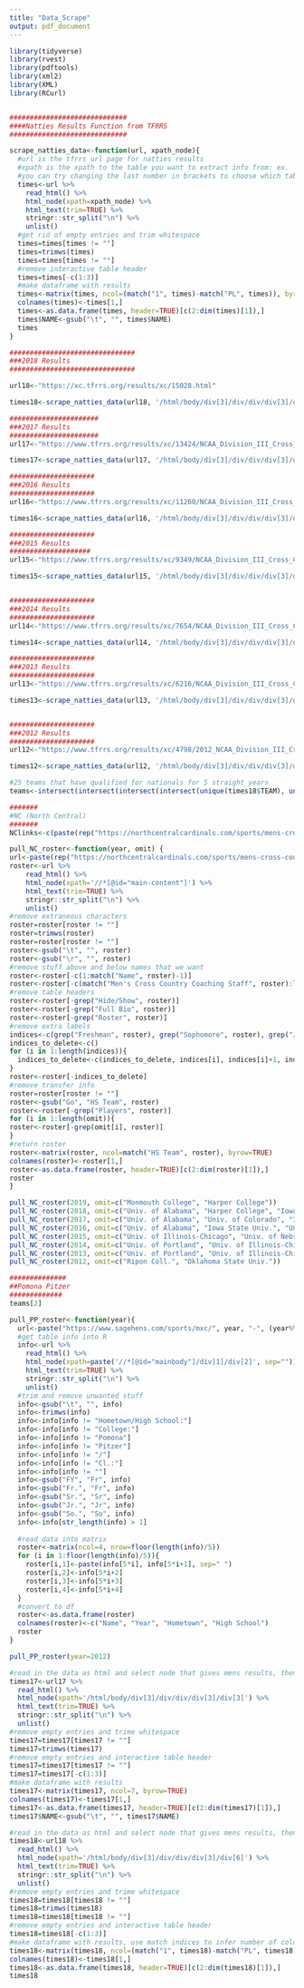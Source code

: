 ```yaml
---
title: "Data_Scrape"
output: pdf_document
---
```


```r
library(tidyverse)
library(rvest)
library(pdftools)
library(xml2)
library(XML)
library(RCurl)


#############################
####Natties Results Function from TFRRS
#############################

scrape_natties_data<-function(url, xpath_node){
  #url is the tfrrs url page for natties results
  #xpath is the xpath to the table you want to extract info from: ex. '/html/body/div[3]/div/div/div[3]/div[6]'
  #you can try changing the last number in brackets to choose which table you want
  times<-url %>%
    read_html() %>%
    html_node(xpath=xpath_node) %>%
    html_text(trim=TRUE) %>%
    stringr::str_split("\n") %>%
    unlist()
  #get rid of empty entries and trim whitespace
  times=times[times != ""]
  times=trimws(times)
  times=times[times != ""]
  #remove interactive table header
  times=times[-c(1:3)]
  #make dataframe with results
  times<-matrix(times, ncol=(match("1", times)-match("PL", times)), byrow=TRUE)
  colnames(times)<-times[1,]
  times<-as.data.frame(times, header=TRUE)[c(2:dim(times)[1]),]
  times$NAME<-gsub("\t", "", times$NAME)
  times
}

###############################
###2018 Results
###############################

url18<-"https://xc.tfrrs.org/results/xc/15028.html"

times18<-scrape_natties_data(url18, '/html/body/div[3]/div/div/div[3]/div[6]')

######################
###2017 Results
######################
url17<-"https://www.tfrrs.org/results/xc/13424/NCAA_Division_III_Cross_Country_Championships"

times17<-scrape_natties_data(url17, '/html/body/div[3]/div/div/div[3]/div[3]')

#####################
###2016 Results
#####################
url16<-"https://www.tfrrs.org/results/xc/11260/NCAA_Division_III_Cross_Country_Championships"

times16<-scrape_natties_data(url16, '/html/body/div[3]/div/div/div[3]/div[3]')

#####################
###2015 Results
####################
url15<-"https://www.tfrrs.org/results/xc/9349/NCAA_Division_III_Cross_Country_Championships"

times15<-scrape_natties_data(url15, '/html/body/div[3]/div/div/div[3]/div[3]')


#####################
###2014 Results
#####################
url14<-"https://www.tfrrs.org/results/xc/7654/NCAA_Division_III_Cross_Country_Championships"

times14<-scrape_natties_data(url14, '/html/body/div[3]/div/div/div[3]/div[6]')

#####################
###2013 Results
#####################
url13<-"https://www.tfrrs.org/results/xc/6216/NCAA_Division_III_Cross_Country_Championships"

times13<-scrape_natties_data(url13, '/html/body/div[3]/div/div/div[3]/div[6]')


#####################
###2012 Results
#####################
url12<-"https://www.tfrrs.org/results/xc/4798/2012_NCAA_Division_III_Cross_Country_Championships"

times12<-scrape_natties_data(url12, '/html/body/div[3]/div/div/div[3]/div[3]')
```

```r
#25 teams that have qualified for nationals for 5 straight years
teams<-intersect(intersect(intersect(intersect(unique(times18$TEAM), unique(times17$TEAM)), times16$TEAM), times15$TEAM), times14$TEAM)

#######
#NC (North Central)
#######
NClinks<-c(paste(rep("https://northcentralcardinals.com/sports/mens-cross-country/roster/"), c(2019:2012), sep=""))

pull_NC_roster<-function(year, omit) {
url<-paste(rep("https://northcentralcardinals.com/sports/mens-cross-country/roster/"), year, sep="")
roster<-url %>%
    read_html() %>%
    html_node(xpath='//*[@id="main-content"]') %>%
    html_text(trim=TRUE) %>%
    stringr::str_split("\n") %>%
    unlist()
#remove extraneous characters
roster=roster[roster != ""]
roster=trimws(roster)
roster=roster[roster != ""]
roster<-gsub("\t", "", roster)
roster<-gsub("\r", "", roster)
#remove stuff above and below names that we want
roster<-roster[-c(1:match("Name", roster)-1)]
roster<-roster[-c(match("Men's Cross Country Coaching Staff", roster):length(roster))]
#remove table headers
roster<-roster[-grep("Hide/Show", roster)]
roster<-roster[-grep("Full Bio", roster)]
roster<-roster[-grep("Roster", roster)]
#remove extra labels
indices<-c(grep("Freshman", roster), grep("Sophomore", roster), grep("Junior", roster), grep("Senior", roster))
indices_to_delete<-c()
for (i in 1:length(indices)){
  indices_to_delete<-c(indices_to_delete, indices[i], indices[i]+1, indices[i]+2)
}
roster<-roster[-indices_to_delete]
#remove transfer info
roster=roster[roster != ""]
roster<-gsub("Go", "HS Team", roster)
roster<-roster[-grep("Players", roster)]
for (i in 1:length(omit)){
roster<-roster[-grep(omit[i], roster)]
}
#return roster
roster<-matrix(roster, ncol=match("HS Team", roster), byrow=TRUE)
colnames(roster)<-roster[1,]
roster<-as.data.frame(roster, header=TRUE)[c(2:dim(roster)[1]),]
roster
}

pull_NC_roster(2019, omit=c("Monmouth College", "Harper College"))
pull_NC_roster(2018, omit=c("Univ. of Alabama", "Harper College", "Iowa State Univ."))
pull_NC_roster(2017, omit=c("Univ. of Alabama", "Univ. of Colorado", "Iowa State Univ.", "College of Lake County"))
pull_NC_roster(2016, omit=c("Univ. of Alabama", "Iowa State Univ.", "Univ. of Illinois-Chicago"))
pull_NC_roster(2015, omit=c("Univ. of Illinois-Chicago", "Univ. of Nebraska", "College of Lake County"))
pull_NC_roster(2014, omit=c("Univ. of Portland", "Univ. of Illinois-Chicago", "Univ. of Nebraska"))
pull_NC_roster(2013, omit=c("Univ. of Portland", "Univ. of Illinois-Chicago", "Univ. of Nebraska", "College of Lake County"))
pull_NC_roster(2012, omit=c("Ripon Coll.", "Oklahoma State Univ."))

##############
##Pomona Pitzer
#############
teams[2]

pull_PP_roster<-function(year){
  url<-paste("https://www.sagehens.com/sports/mxc/", year, "-", (year%%100)+1, "/roster?view=list", sep="")
  #get table info into R
  info<-url %>%
    read_html() %>%
    html_node(xpath=paste('//*[@id="mainbody"]/div[1]/div[2]', sep="")) %>%
    html_text(trim=TRUE) %>%
    stringr::str_split("\n") %>%
    unlist()
  #trim and remove unwanted stuff
  info<-gsub("\t", "", info)
  info<-trimws(info)
  info<-info[info != "Hometown/High School:"]
  info<-info[info != "College:"]
  info<-info[info != "Pomona"]
  info<-info[info != "Pitzer"]
  info<-info[info != "/"]
  info<-info[info != "Cl.:"]
  info<-info[info != ""]
  info<-gsub("FY", "Fr", info)
  info<-gsub("Fr.", "Fr", info)
  info<-gsub("Sr.", "Sr", info)
  info<-gsub("Jr.", "Jr", info)
  info<-gsub("So.", "So", info)
  info<-info[str_length(info) > 1]
  
  #read data into matrix
  roster<-matrix(ncol=4, nrow=floor(length(info)/5))
  for (i in 1:floor(length(info)/5)){
    roster[i,1]<-paste(info[5*i], info[5*i+1], sep=" ")
    roster[i,2]<-info[5*i+2]
    roster[i,3]<-info[5*i+3]
    roster[i,4]<-info[5*i+4]
  }
  #convert to df
  roster<-as.data.frame(roster)
  colnames(roster)<-c("Name", "Year", "Hometown", "High School")
  roster
}

pull_PP_roster(year=2012)


```


```r
#read in the data as html and select node that gives mens results, then split by "/n" character and unlist as character vector
times17<-url17 %>%
  read_html() %>%
  html_node(xpath='/html/body/div[3]/div/div/div[3]/div[3]') %>%
  html_text(trim=TRUE) %>%
  stringr::str_split("\n") %>%
  unlist() 
#remove empty entries and trime whitespace
times17=times17[times17 != ""]
times17=trimws(times17)
#remove empty entries and interactive table header
times17=times17[times17 != ""]
times17=times17[-c(1:3)]
#make dataframe with results
times17<-matrix(times17, ncol=7, byrow=TRUE)
colnames(times17)<-times17[1,]
times17<-as.data.frame(times17, header=TRUE)[c(2:dim(times17)[1]),]
times17$NAME<-gsub("\t", "", times17$NAME)

#read in the data as html and select node that gives mens results, then split by "/n" character and unlist as character vector
times18<-url18 %>%
  read_html() %>%
  html_node(xpath='/html/body/div[3]/div/div/div[3]/div[6]') %>%
  html_text(trim=TRUE) %>%
  stringr::str_split("\n") %>%
  unlist()
#remove empty entries and trime whitespace
times18=times18[times18 != ""]
times18=trimws(times18)
times18=times18[times18 != ""]
#remove empty entries and interactive table header
times18=times18[-c(1:3)]
#make dataframe with results, use match indices to infer number of columns
times18<-matrix(times18, ncol=(match("1", times18)-match("PL", times18)), byrow=TRUE)
colnames(times18)<-times18[1,]
times18<-as.data.frame(times18, header=TRUE)[c(2:dim(times18)[1]),]
times18
```

